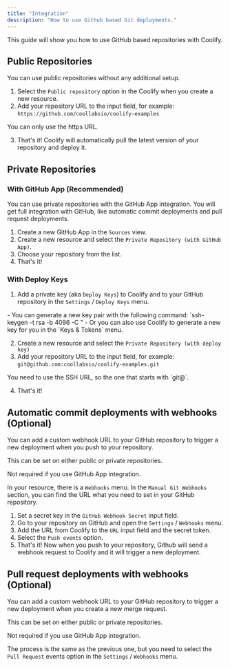 ```yaml
---
title: "Integration"
description: "How to use Github based Git deployments."
---
```


This guide will show you how to use GitHub based repositories with Coolify.

## Public Repositories

You can use public repositories without any additional setup.
1. Select the `Public repository` option in the Coolify when you create a new resource.
2. Add your repository URL to the input field, for example: `https://github.com/coollabsio/coolify-examples`

<Tip>
You can only use the https URL.
</Tip>

3. That's it! Coolify will automatically pull the latest version of your repository and deploy it.

## Private Repositories
### With GitHub App (Recommended)
You can use private repositories with the GitHub App integration. You will get full integration with GitHub, like automatic commit deployments and pull request deployments.

1. Create a new GitHub App in the `Sources` view.
2. Create a new resource and select the `Private Repository (with GitHub App)`.
3. Choose your repository from the list.
4. That's it!

### With Deploy Keys

1. Add a private key (aka `Deploy Keys`) to Coolify and to your GitHub repository in the `Settings` / `Deploy Keys` menu.

<Tip>
- You can generate a new key pair with the following command: `ssh-keygen -t rsa -b 4096 -C "
- Or you can also use Coolify to generate a new key for you in the `Keys & Tokens` menu.
</Tip>

2. Create a new resource and select the `Private Repository (with deploy key)`
3. Add your repository URL to the input field, for example: `git@github.com:coollabsio/coolify-examples.git`

<Tip>
You need to use the SSH URL, so the one that starts with `git@`.
</Tip>

4. That's it!

## Automatic commit deployments with webhooks (Optional)
You can add a custom webhook URL to your GitHub repository to trigger a new deployment when you push to your repository.

<Tip>
This can be set on either public or private repositories.

Not required if you use GitHub App integration.
</Tip>

In your resource, there is a `Webhooks` menu. In the `Manual Git Webhooks` section, you can find the URL what you need to set in your GitHub repository.

1. Set a secret key in the `GitHub Webhook Secret` input field.
2. Go to your repository on GitHub and open the `Settings` / `Webhooks` menu.
3. Add the URL from Coolify to the `URL` input field and the secret token.
4. Select the `Push events` option.
5. That's it! Now when you push to your repository, Github will send a webhook request to Coolify and it will trigger a new deployment.

## Pull request deployments with webhooks (Optional)
You can add a custom webhook URL to your GitHub repository to trigger a new deployment when you create a new merge request.

<Tip>
This can be set on either public or private repositories.

Not required if you use GitHub App integration.
</Tip>

The process is the same as the previous one, but you need to select the `Pull Request` events option in the `Settings` / `Webhooks` menu.